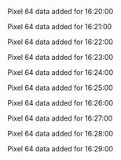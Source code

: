 Pixel 64 data added for 16:20:00

Pixel 64 data added for 16:21:00

Pixel 64 data added for 16:22:00

Pixel 64 data added for 16:23:00

Pixel 64 data added for 16:24:00

Pixel 64 data added for 16:25:00

Pixel 64 data added for 16:26:00

Pixel 64 data added for 16:27:00

Pixel 64 data added for 16:28:00

Pixel 64 data added for 16:29:00


